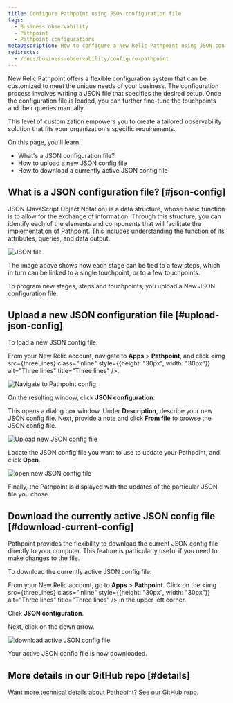 ```yaml
---
title: Configure Pathpoint using JSON configuration file
tags:
  - Business observability
  - Pathpoint
  - Pathpoint configurations
metaDescription: How to configure a New Relic Pathpoint using JSON configuration file.
redirects: 
  - /docs/business-observability/configure-pathpoint
---
```







New Relic Pathpoint offers a flexible configuration system that can be customized to meet the unique needs of your business. The configuration process involves writing a JSON file that specifies the desired setup. Once the configuration file is loaded, you can further fine-tune the touchpoints and their queries manually. 

This level of customization empowers you to create a tailored observability solution that fits your organization's specific requirements.

On this page, you'll learn:

* What's a JSON configuration file?
* How to upload a new JSON config file
* How to download a currently active JSON config file

## What is a JSON configuration file? [#json-config]

JSON (JavaScript Object Notation) is a data structure, whose basic function is to allow for the exchange of information. Through this structure, you can identify each of the elements and components that will facilitate the implementation of Pathpoint. This includes understanding the function of its attributes, queries, and data output. 

<img
  title="JSON file"
  alt="JSON file"
  src={jsonfile}
/>

The image above shows how each stage can be tied to a few steps, which in turn can be linked to a single touchpoint, or to a few touchpoints. 

To program new stages, steps and touchpoints, you upload a New JSON configuration file.

## Upload a new JSON configuration file [#upload-json-config]

To load a new JSON config file:

<Steps>

<Step>

From your New Relic account, navigate to **Apps** > **Pathpoint**, and click <img src={threeLines} class="inline" style={{height: "30px", width: "30px"}} alt="Three lines" title="Three lines" />.

<img
  title="Navigate to Pathpoint config"
  alt="Navigate to Pathpoint config"
  src={pathpointConfig}
/>

</Step>

<Step>

On the resulting window, click **JSON configuration**.


</Step>

<Step>

This opens a dialog box window. Under **Description**, describe your new JSON config file. Next, provide a note and click **From file** to browse the JSON config file.

<img
  title="Upload new JSON config file"
  alt="Upload new JSON config file"
  src={uploadJson}
/>

</Step>

<Step>

Locate the JSON config file you want to use to update your Pathpoint, and click **Open**.

<img
  title="open new JSON config file"
  alt="open new JSON config file"
  src={openFile}
/>

</Step>

Finally, the Pathpoint is displayed with the updates of the particular JSON file you chose.

</Steps>

## Download the currently active JSON config file [#download-current-config]

Pathpoint provides the flexibility to download the current JSON config file directly to your computer. This feature is particularly useful if you need to make changes to the file.

To download the currently active JSON config file:

<Steps>

<Step>

From your New Relic account, go to **Apps** > **Pathpoint**. Click on the <img src={threeLines} class="inline" style={{height: "30px", width: "30px"}} alt="Three lines" title="Three lines" /> in the upper left corner. 


</Step>

<Step>

Click **JSON configuration**.

</Step>

<Step>

Next, click on the down arrow.

<img
  title="download active JSON config file"
  alt="download active JSON config file"
  src={downloadFile}
/>

</Step>

Your active JSON config file is now downloaded.

</Steps>

## More details in our GitHub repo [#details]

Want more technical details about Pathpoint? See [our GitHub repo](https://github.com/newrelic/nr1-pathpoint).